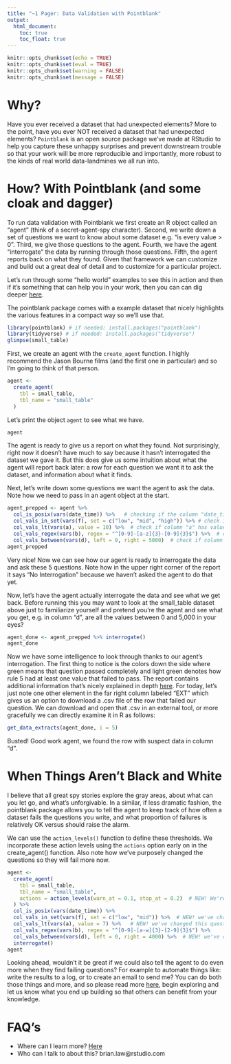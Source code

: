 ```yaml
---
title: "~1 Pager: Data Validation with Pointblank"
output: 
  html_document:
    toc: true
    toc_float: true
---
```


```r
knitr::opts_chunk$set(echo = TRUE)
knitr::opts_chunk$set(eval = TRUE)
knitr::opts_chunk$set(warning = FALSE)
knitr::opts_chunk$set(message = FALSE)
```

# Why? 
Have you ever received a dataset that had unexpected elements? More to the point, have you ever NOT received a dataset that had unexpected elements? `Pointblank` is an open source package we've made at RStudio to help you capture these unhappy surprises and prevent downstream trouble so that your work will be more reproducible and importantly, more robust to the kinds of real world data-landmines we all run into.

# How? With Pointblank (and some cloak and dagger)
To run data validation with Pointblank we first create an R object called an "agent" (think of a secret-agent-spy character). Second, we write down a set of questions we want to know about some dataset e.g. "is every value > 0". Third, we give those questions to the agent. Fourth, we have the agent "interrogate" the data by running through those questions. Fifth, the agent reports back on what they found. Given that framework we can customize and build out a great deal of detail and to customize for a particular project. 

Let's run through some "hello world" examples to see this in action and then if it's something that can help you in your work, then you can can dig deeper [here](https://rich-iannone.github.io/pointblank/index.html).

The pointblank package comes with a example dataset that nicely highlights the various features in a compact way so we'll use that.

```r
library(pointblank) # if needed: install.packages("pointblank")
library(tidyverse) # if needed: install.packages("tidyverse")
glimpse(small_table)
```

First, we create an agent with the `create_agent` function. I highly recommend the Jason Bourne films (and the first one in particular) and so I'm going to think of that person.
```r
agent <- 
  create_agent(
    tbl = small_table,
    tbl_name = "small_table"
  )
```

Let's print the object `agent` to see what we have.

```r
agent
```

The agent is ready to give us a report on what they found. Not surprisingly, right now it doesn't have much to say because it  hasn't interrogated the dataset we gave it. But this does give us some intuition about what the agent will report back later: a row for each question we want it to ask the dataset, and information about what it finds.

Next, let's write down some questions we want the agent to ask the data. Note how we need to pass in an agent object at the start.
```r
agent_prepped <- agent %>% 
  col_is_posix(vars(date_time)) %>%   # checking if the column "date_time" is actually of class "date_time"
  col_vals_in_set(vars(f), set = c("low", "mid", "high")) %>% # check if column "f" contains only those 3 values
  col_vals_lt(vars(a), value = 10) %>%  # check if column "a" has values all less than  10
  col_vals_regex(vars(b), regex = "^[0-9]-[a-z]{3}-[0-9]{3}$") %>%  # check if column "b" has values that all match the regular expression defined here
  col_vals_between(vars(d), left = 0, right = 5000)  # check if column "d" has values between 0 and 5000
agent_prepped
```

Very nice! Now we can see how our agent is ready to interrogate the data and ask these 5 questions. Note how in the upper right corner of the report it says "No Interrogation" because we haven't asked the agent to do that yet.

Now, let's have the agent actually interrogate the data and see what we get back. Before running this you may want to look at the small_table dataset above just to familiarize yourself and pretend you're the agent and see what you get, e.g. in column "d",  are all the values between 0 and 5,000 in your eyes?

```r
agent_done <- agent_prepped %>% interrogate()
agent_done
```
Now we have some intelligence to look through thanks to our agent's interrogation. The first thing to notice is the colors down the side where green means that question passed completely and light green denotes how rule 5 had at least one value that failed to pass. The report contains additional information that's nicely explained in depth [here](https://rich-iannone.github.io/pointblank/articles/VALID-I.html). For today, let's just note one other element in the far right column labeled "EXT" which gives us an option to download a .csv file of the row that failed our question. We can download and open that .csv in an external tool, or more gracefully we can directly examine it in R as follows:
```r
get_data_extracts(agent_done, i = 5)
```
Busted! Good work agent, we found the row with suspect data in column "d".

# When Things Aren't Black and White
I believe that all great spy stories explore the gray areas, about what can you let go, and what's unforgivable. In a similar, if less dramatic fashion, the pointblank package allows you to tell the agent to keep track of how often a dataset fails the questions you write, and what proportion of failures is relatively OK versus should raise the alarm.

We can use the `action_levels()` function to define these thresholds. We incorporate these action levels using the `actions` option early on in the create_agent() function. Also note how we've purposely changed the questions so they will fail more now.
```r
agent <- 
  create_agent(
    tbl = small_table,
    tbl_name = "small_table",
    actions = action_levels(warn_at = 0.1, stop_at = 0.2)  # NEW! We're defining the thresholds to Warn and Stop
  ) %>%
  col_is_posix(vars(date_time)) %>%
  col_vals_in_set(vars(f), set = c("low", "mid")) %>%  # NEW! we've changed this question so it will fail more now
  col_vals_lt(vars(a), value = 7) %>%   # NEW! we've changed this question so it will fail now
  col_vals_regex(vars(b), regex = "^[0-9]-[a-w]{3}-[2-9]{3}$") %>%
  col_vals_between(vars(d), left = 0, right = 4000) %>%  # NEW! we've changed this question so it will fail now
  interrogate()
agent
```
Looking ahead, wouldn't it be great if we could also tell the agent to do even more when they find failing questions? For example to automate things like: write the results to a log, or to create an email to send me? You can do both those things and more, and so please read more [here](https://rich-iannone.github.io/pointblank/articles/VALID-I.html), begin exploring and let us know what you end up building so that others can benefit from your knowledge.

# FAQ's
* Where can I learn more? [Here](https://rich-iannone.github.io/pointblank/articles/VALID-I.html)
* Who can I talk to about this? brian.law@rstudio.com
